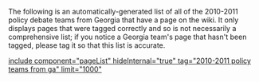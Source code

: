 The following is an automatically-generated list of all of the 2010-2011 policy debate teams from Georgia that have a page on the wiki. It only displays pages that were tagged correctly and so is not necessarily a comprehensive list; if you notice a Georgia team's page that hasn't been tagged, please tag it so that this list is accurate.

[[include component="pageList" hideInternal="true" tag="2010-2011 policy teams from ga" limit="1000" ]]